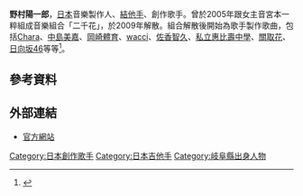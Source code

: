 '''野村陽一郎'''，[[日本|日本]]音樂製作人、[[結他手|結他手]]、創作歌手。曾於2005年跟女主音宮本一粹組成音樂組合「二千花」，於2009年解散。組合解散後開始為歌手製作歌曲，包括[[Chara|Chara]]、[[中島美嘉|中島美嘉]]、[[岡崎體育|岡崎體育]]、[[wacci|wacci]]、[[佐香智久|佐香智久]]、[[私立惠比壽中學|私立惠比壽中學]]、[[關取花|關取花]]、[[日向坂46|日向坂46]]等等<ref>{{cite web|url=https://www.oricon.co.jp/confidence/special/52845/|script-title=ja:【Creators Search】日向坂46のヒットを支える野村陽一郎　反復効果のある絶妙なポップス感|work=[[Oricon|Oricon]]|date=2019-04-14|accessdate=2020-07-13|language=ja|archive-date=2021-02-18|archive-url=https://web.archive.org/web/20210218061007/https://www.oricon.co.jp/confidence/special/52845/|dead-url=no}}</ref>。

== 參考資料 ==
{{Reflist}}

== 外部連結 ==
* [http://yoichironomura.com/ 官方網站]{{ja icon}}

{{DEFAULTSORT:Nomura Youichirou}}
[[Category:日本創作歌手|Category:日本創作歌手]]
[[Category:日本吉他手|Category:日本吉他手]]
[[Category:岐阜縣出身人物|Category:岐阜縣出身人物]]